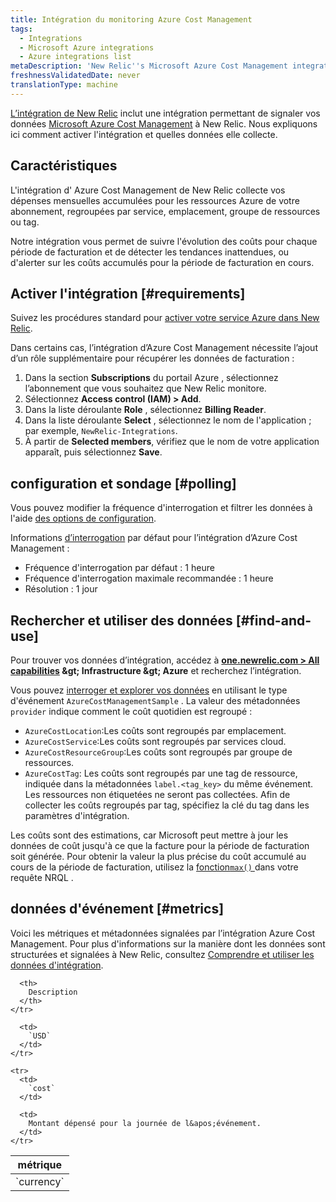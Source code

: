 ```yaml
---
title: Intégration du monitoring Azure Cost Management
tags:
  - Integrations
  - Microsoft Azure integrations
  - Azure integrations list
metaDescription: 'New Relic''s Microsoft Azure Cost Management integration: what data it reports and how to enable it.'
freshnessValidatedDate: never
translationType: machine
---
```


[L’intégration de New Relic](/docs/infrastructure/introduction-infra-monitoring) inclut une intégration permettant de signaler vos données [Microsoft Azure Cost Management](https://docs.microsoft.com/en-us/azure/cost-management/) à New Relic. Nous expliquons ici comment activer l&apos;intégration et quelles données elle collecte.

## Caractéristiques

L&apos;intégration d&apos; Azure Cost Management de New Relic collecte vos dépenses mensuelles accumulées pour les ressources Azure de votre abonnement, regroupées par service, emplacement, groupe de ressources ou tag.

Notre intégration vous permet de suivre l&apos;évolution des coûts pour chaque période de facturation et de détecter les tendances inattendues, ou d&apos;alerter sur les coûts accumulés pour la période de facturation en cours.

## Activer l&apos;intégration [#requirements]

Suivez les procédures standard pour [activer votre service Azure dans New Relic](/docs/infrastructure/microsoft-azure-integrations/getting-started/activate-azure-integrations).

Dans certains cas, l’intégration d’Azure Cost Management nécessite l’ajout d’un rôle supplémentaire pour récupérer les données de facturation :

1. Dans la section <DNT>**Subscriptions**</DNT> du portail Azure , sélectionnez l’abonnement que vous souhaitez que New Relic monitore.
2. Sélectionnez <DNT>**Access control (IAM) &gt; Add**</DNT>.
3. Dans la liste déroulante <DNT>**Role**</DNT> , sélectionnez <DNT>**Billing Reader**</DNT>.
4. Dans la liste déroulante <DNT>**Select**</DNT> , sélectionnez le nom de l&apos;application ; par exemple, `NewRelic-Integrations`.
5. À partir de <DNT>**Selected members**</DNT>, vérifiez que le nom de votre application apparaît, puis sélectionnez <DNT>**Save**</DNT>.

## configuration et sondage [#polling]

Vous pouvez modifier la fréquence d&apos;interrogation et filtrer les données à l&apos;aide [des options de configuration](/docs/integrations/new-relic-integrations/getting-started/configure-polling-frequency-data-collection-cloud-integrations).

Informations [d’interrogation](/docs/infrastructure/microsoft-azure-integrations/azure-integrations-list/azure-polling-intervals-infrastructure-integrations) par défaut pour l’intégration d’Azure Cost Management :

* Fréquence d&apos;interrogation par défaut : 1 heure
* Fréquence d&apos;interrogation maximale recommandée : 1 heure
* Résolution : 1 jour

## Rechercher et utiliser des données [#find-and-use]

Pour trouver vos données d’intégration, accédez à <DNT>**[one.newrelic.com &gt; All capabilities](https://one.newrelic.com/all-capabilities) &amp;gt; Infrastructure &amp;gt; Azure**</DNT> et recherchez l’intégration.

Vous pouvez [interroger et explorer vos données](/docs/using-new-relic/data/understand-data/query-new-relic-data) en utilisant le type d&apos;événement `AzureCostManagementSample` . La valeur des métadonnées `provider` indique comment le coût quotidien est regroupé :

* `AzureCostLocation`:Les coûts sont regroupés par emplacement.
* `AzureCostService`:Les coûts sont regroupés par services cloud.
* `AzureCostResourceGroup`:Les coûts sont regroupés par groupe de ressources.
* `AzureCostTag`: Les coûts sont regroupés par une tag de ressource, indiquée dans la métadonnées `label.<tag_key>` du même événement. Les ressources non étiquetées ne seront pas collectées. Afin de collecter les coûts regroupés par tag, spécifiez la clé du tag dans les paramètres d&apos;intégration.

Les coûts sont des estimations, car Microsoft peut mettre à jour les données de coût jusqu&apos;à ce que la facture pour la période de facturation soit générée. Pour obtenir la valeur la plus précise du coût accumulé au cours de la période de facturation, utilisez la [fonction`max()` ](/docs/insights/nrql-new-relic-query-language/nrql-reference/nrql-syntax-components-functions#func-max)dans votre requête NRQL .

## données d&apos;événement [#metrics]

Voici les métriques et métadonnées signalées par l’intégration Azure Cost Management. Pour plus d&apos;informations sur la manière dont les données sont structurées et signalées à New Relic, consultez [Comprendre et utiliser les données d&apos;intégration](/docs/infrastructure/integrations-getting-started/getting-started/understand-integration-data-data-types#metric).

<table>
  <thead>
    <tr>
      <th style={{ width: "290px" }}>
        métrique
      </th>

      <th>
        Description
      </th>
    </tr>
  </thead>

  <tbody>
    <tr>
      <td>
        `currency`
      </td>

      <td>
        `USD`
      </td>
    </tr>

    <tr>
      <td>
        `cost`
      </td>

      <td>
        Montant dépensé pour la journée de l&apos;événement.
      </td>
    </tr>
  </tbody>
</table>